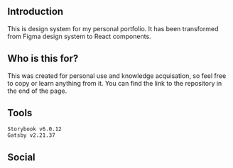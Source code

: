 
<Meta title="Introduction/What is this?" />

## Introduction

This is design system for my personal portfolio. It has been transformed from Figma design system to React components.

## Who is this for?

This was created for personal use and knowledge acquisation, so feel free to copy or learn anything from it. You can find the link to the repository in the end of the page.

## Tools

```
Storybook v6.0.12
Gatsby v2.21.37
```

## Social

<Social />
